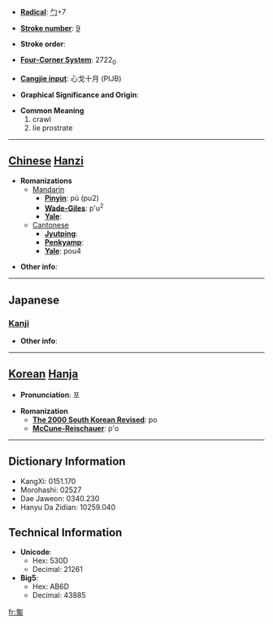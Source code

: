* '''[[Wiktionary:Chinese radical index| Radical]]''': [[Wiktionary:Chinese radical index 勹|勹]]+7

* '''[[Wiktionary:Chinese total strokes index|Stroke number]]''': [[Wiktionary:Chinese total strokes index 9|9]]

* '''Stroke order''': 

* '''[[Wiktionary:Chinese four corner index|Four-Corner System]]''': 2722<sub>0</sub>

* '''[[Wiktionary:Chinese Cangjie index|Cangjie input]]''': 心戈十月 (PIJB)

* '''Graphical Significance and Origin''': 

* '''Common Meaning'''
*#crawl
*# lie prostrate


----

== [[Chinese]] [[Hanzi]] ==

* '''Romanizations'''
** [[Mandarin]]
*** '''[[Pinyin]]''': pú (pu2)
*** '''[[Wade-Giles]]''': p'u<sup>2</sup>
*** '''[[Yale]]''': 
**[[Cantonese]]
***'''[[Jyutping]]''':
***'''[[Penkyamp]]''': 
***'''[[Yale]]''': pou4

* '''Other info''': 

----

==Japanese==
===[[Kanji]]===
{{kanji|on readings=[[ほ]] (ho)
|kun readings=[[はう]] (hau)
}}

* '''Other info''':  

----

== [[Korean]] [[Hanja]] ==

* '''Pronunciation''': 포

* '''Romanization'''
** '''[[The 2000 South Korean Revised Romanization|The 2000 South Korean Revised]]''': po
** '''[[McCune-Reischauer]]''': p'o

----

== Dictionary Information ==

* KangXi: 0151.170
* Morohashi: 02527
* Dae Jaweon: 0340.230
* Hanyu Da Zidian: 10259.040

== Technical Information ==

* '''Unicode''':
** Hex: 530D
** Decimal: 21261
* '''Big5''':
** Hex: AB6D
** Decimal: 43885

[[fr:匍]]